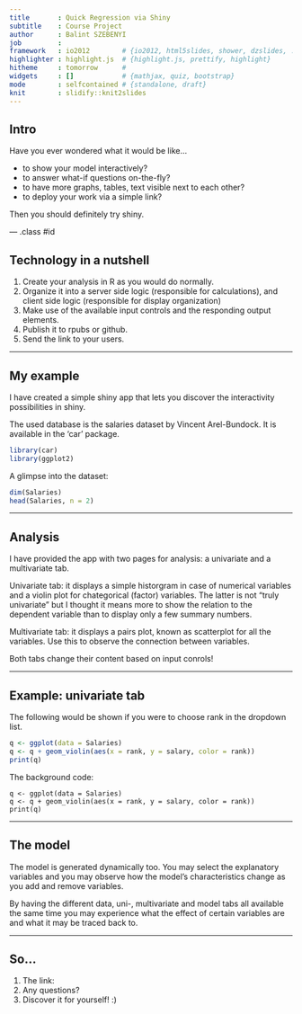 ```yaml
---
title       : Quick Regression via Shiny
subtitle    : Course Project
author      : Balint SZEBENYI
job         : 
framework   : io2012        # {io2012, html5slides, shower, dzslides, ...}
highlighter : highlight.js  # {highlight.js, prettify, highlight}
hitheme     : tomorrow      # 
widgets     : []            # {mathjax, quiz, bootstrap}
mode        : selfcontained # {standalone, draft}
knit        : slidify::knit2slides
---
```


## Intro

Have you ever wondered what it would be like...

* to show your model interactively?
* to answer what-if questions on-the-fly?
* to have more graphs, tables, text visible next to each other?
* to deploy your work via a simple link?

Then you should definitely try shiny.

--- .class #id 

## Technology in a nutshell

1. Create your analysis in R as you would do normally.
2. Organize it into a server side logic (responsible for calculations), and client side logic (responsible for display organization)
3. Make use of the available input controls and the responding output elements.
4. Publish it to rpubs or github.
5. Send the link to your users.

---

## My example

I have created a simple shiny app that lets you discover the interactivity possibilities in shiny. 

The used database is the salaries dataset by Vincent Arel-Bundock. It is available in the 'car' package.

```r
library(car)
library(ggplot2)
```

A glimpse into the dataset:
```r
dim(Salaries)
head(Salaries, n = 2)
```

---

## Analysis

I have provided the app with two pages for analysis: a univariate and a multivariate tab.

Univariate tab: it displays a simple historgram in case of numerical variables and a violin plot for chategorical (factor) variables. The latter is not "truly univariate" but I thought it means more to show the relation to the dependent variable than to display only a few summary numbers.

Multivariate tab: it displays a pairs plot, known as scatterplot for all the variables. Use this to observe the connection between variables.

Both tabs change their content based on input conrols!

---

## Example: univariate tab

The following would be shown if you were to choose rank in the dropdown list.

```r
q <- ggplot(data = Salaries)
q <- q + geom_violin(aes(x = rank, y = salary, color = rank))
print(q)
```

The background code:
```
q <- ggplot(data = Salaries)
q <- q + geom_violin(aes(x = rank, y = salary, color = rank))
print(q)
```

---

## The model

The model is generated dynamically too. You may select the explanatory variables and you may observe how the model's characteristics change as you add and remove variables.

By having the different data, uni-, multivariate and model tabs all available the same time you may experience what the effect of certain variables are and what it may be traced back to.

---

## So...

1. The link:
2. Any questions?
3. Discover it for yourself! :)
